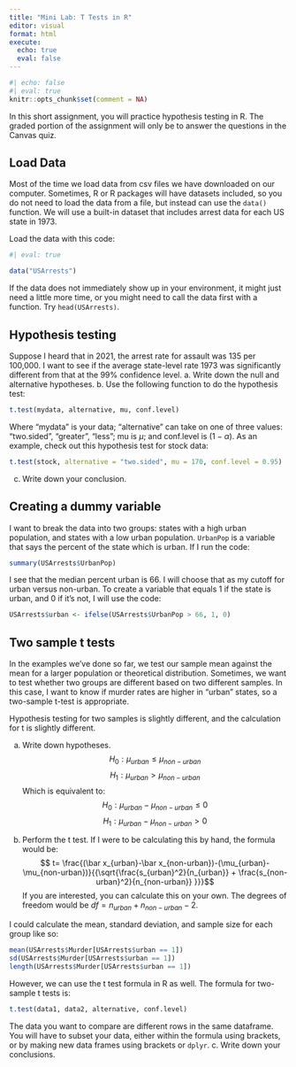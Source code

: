 ```yaml
---
title: "Mini Lab: T Tests in R"
editor: visual
format: html
execute: 
  echo: true
  eval: false
---
```


```r
#| echo: false
#| eval: true
knitr::opts_chunk$set(comment = NA)

```

In this short assignment, you will practice hypothesis testing in R. The graded portion of the assignment will only be to answer the questions in the Canvas quiz.

## Load Data

Most of the time we load data from csv files we have downloaded on our computer. Sometimes, R or R packages will have datasets included, so you do not need to load the data from a file, but instead can use the `data()` function. We will use a built-in dataset that includes arrest data for each US state in 1973.

Load the data with this code:

```r
#| eval: true

data("USArrests")
```

If the data does not immediately show up in your environment, it might just need a little more time, or you might need to call the data first with a function. Try `head(USArrests)`.

## Hypothesis testing

Suppose I heard that in 2021, the arrest rate for assault was 135 per 100,000. I want to see if the average state-level rate 1973 was significantly different from that at the 99% confidence level. a. Write down the null and alternative hypotheses. b. Use the following function to do the hypothesis test:

```r
t.test(mydata, alternative, mu, conf.level)
```

Where "mydata" is your data; "alternative" can take on one of three values: "two.sided", "greater", "less"; mu is $\mu$; and conf.level is $(1-\alpha)$. As an example, check out this hypothesis test for stock data:

```r
t.test(stock, alternative = "two.sided", mu = 170, conf.level = 0.95)
```

c.  Write down your conclusion.

## Creating a dummy variable

I want to break the data into two groups: states with a high urban population, and states with a low urban population. `UrbanPop` is a variable that says the percent of the state which is urban. If I run the code:

```r
summary(USArrests$UrbanPop)
```

I see that the median percent urban is 66. I will choose that as my cutoff for urban versus non-urban. To create a variable that equals 1 if the state is urban, and 0 if it's not, I will use the code:

```r
USArrests$urban <- ifelse(USArrests$UrbanPop > 66, 1, 0)
```

## Two sample t tests

In the examples we've done so far, we test our sample mean against the mean for a larger population or theoretical distribution. Sometimes, we want to test whether two groups are different based on two different samples. In this case, I want to know if murder rates are higher in "urban" states, so a two-sample t-test is appropriate.

Hypothesis testing for two samples is slightly different, and the calculation for t is slightly different.

a.  Write down hypotheses. $$ H_0: \mu_{urban} \leq \mu_{non-urban} $$ $$ H_1: \mu_{urban} > \mu_{non-urban} $$ Which is equivalent to: $$ H_0: \mu_{urban} - \mu_{non-urban} \leq 0$$ $$ H_1: \mu_{urban} - \mu_{non-urban} > 0 $$

b.  Perform the t test. If I were to be calculating this by hand, the formula would be: $$ t= \frac{(\bar x_{urban}-\bar x_{non-urban})-(\mu_{urban}-\mu_{non-urban})}{{\sqrt{\frac{s_{urban}^2}{n_{urban}} + \frac{s_{non-urban}^2}{n_{non-urban}} }}}$$ If you are interested, you can calculate this on your own. The degrees of freedom would be $df = n_{urban} + n_{non-urban}-2$.

I could calculate the mean, standard deviation, and sample size for each group like so:

```r
mean(USArrests$Murder[USArrests$urban == 1])
sd(USArrests$Murder[USArrests$urban == 1])
length(USArrests$Murder[USArrests$urban == 1])
```

However, we can use the t test formula in R as well. The formula for two-sample t tests is:

```r
t.test(data1, data2, alternative, conf.level)
```

The data you want to compare are different rows in the same dataframe. You will have to subset your data, either within the formula using brackets, or by making new data frames using brackets or `dplyr`. c. Write down your conclusions.

